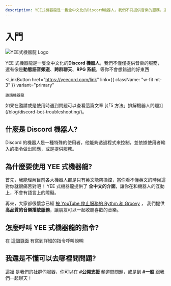 ```yaml
---
description: YEE式機器龍是一隻全中文化的Discord機器人，我們不只提供音樂的服務，還有像是動態語音頻道、跨群聊天、等你不會想錯過的好東西
---
```



# 入門

![YEE式機器龍 Logo](@static/img/logo_128x128.png)

YEE 式機器龍是一隻全中文化的**Discord 機器人**，我們不僅僅提供音樂的服務，還有像是**動態語音頻道**、**跨群聊天**、**RPG 系統**，等你不會想錯過的好東西

<LinkButton
    href="https://yeecord.com/link"
    link={{ className: "w-fit mt-3" }}
    variant="primary"
>
    邀請機器龍
</LinkButton>

<Cards className='mt-10' num={3}>

<Card title="動態語音頻道" href="/docs/commands/dvc/" arrow />
<Card title="跨群聊天" href="/docs/commands/chat/" arrow />
<Card title="RPG 系統" href="/docs/rpg/" arrow />

</Cards>

<Admonition type="info" title="我想先通知你">
    如果在邀請或是使用時遇到問題可以查看這篇文章 [《「5
    方法」排解機器人問題》](/blog/discord-bot-troubleshooting/)。
</Admonition>

## 什麼是 Discord 機器人?

Discord 的機器人是一種特殊的使用者，他能夠透過程式來控制，並依據使用者輸入的指令做出回應，或是提供服務。

<Adsense />

## 為什麼要使用 YEE 式機器龍?

首先，我能理解目前各大機器人都是只有英文能夠操控，當你看不懂英文的時候這對你就很痛苦對吧！
YEE 式機器龍提供了 **全中文的介面**，讓你在和機器人的互動上，不會有語言上的障礙。

再來，大家都很懷念已經 [被 YouTube 停止服務的 Rythm 和 Groovy](/blog/how-to-invite-bot/#rythm-%E5%92%8C-groovy-%E8%A2%AB%E4%B8%8B%E6%9E%B6) ，
我們提供 **高品質的音樂播放服務**，讓朋友可以一起收聽喜歡的音樂。

## 怎麼呼叫 YEE 式機器龍的指令?

在 [這個頁面](/docs/commands/) 有寫到詳細的指令呼叫說明

## 我還是不懂可以去哪裡問問題?

[這裡](https://discord.gg/yeecord) 是我們的社群伺服器，你可以在 **#公開支援** 頻道問問題，或是到 **#一般** 跟我們一起聊天！

<Adsense />
